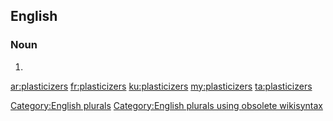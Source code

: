 ==English==

===Noun===
{{head|en}}

# {{plural of|plasticizer}}

[[Category:English plurals]][[Category:English plurals using obsolete wikisyntax]]

[[ar:plasticizers]]
[[fr:plasticizers]]
[[ku:plasticizers]]
[[my:plasticizers]]
[[ta:plasticizers]]